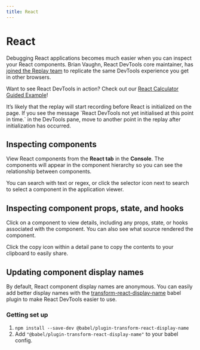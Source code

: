 ```yaml
---
title: React
---
```


# React

Debugging React applications becomes much easier when you can inspect your React components. Brian Vaughn, React DevTools core maintainer, has [joined the Replay team](https://medium.com/replay-io/replay-welcomes-brian-vaughn-react-core-maintainer-4753749ffa36) to replicate the same DevTools experience you get in other browsers.

Want to see React DevTools in action? Check out our [React Calculator Guided Example](https://app.replay.io/recording/react-calculator-guided-example--aaa087dc-ea2a-4ea0-9e9f-f20efd3f49d1)!

<LoomVideo src="https://www.loom.com/embed/da3119fba06b4ed6ad56d95be98672b2" />

<Callout type="info" emoji="💡">
It’s likely that the replay will start recording before React is initialized on the page. If you see the message `React DevTools not yet initialised at this point in time.` in the DevTools pane, move to another point in the replay after initialization has occurred.
</Callout>

## Inspecting components

View React components from the **React tab** in the **Console**. The components will appear in the component hierarchy so you can see the relationship between components.

You can search with text or regex, or click the selector icon next to search to select a component in the application viewer.

## Inspecting component props, state, and hooks

Click on a component to view details, including any props, state, or hooks associated with the component. You can also see what source rendered the component.

Click the copy icon within a detail pane to copy the contents to your clipboard to easily share.

## Updating component display names

By default, React component display names are anonymous. You can easily add better display names with the [transform-react-display-name](https://babeljs.io/docs/en/babel-plugin-transform-react-display-name) babel plugin to make React DevTools easier to use.

### Getting set up

1. `npm install --save-dev @babel/plugin-transform-react-display-name`
2. Add `"@babel/plugin-transform-react-display-name"`  to your babel config.
